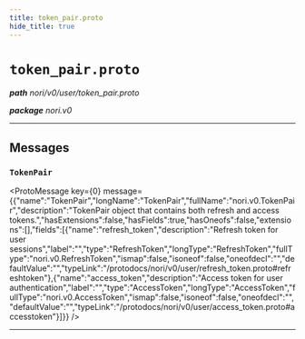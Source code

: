 ```yaml
---
title: token_pair.proto
hide_title: true
---
```



# `token_pair.proto`
_**path** nori/v0/user/token_pair.proto_

_**package** nori.v0_



---

## Messages


### `TokenPair`
<ProtoMessage key={0} message={{"name":"TokenPair","longName":"TokenPair","fullName":"nori.v0.TokenPair","description":"TokenPair object that contains both refresh and access tokens.","hasExtensions":false,"hasFields":true,"hasOneofs":false,"extensions":[],"fields":[{"name":"refresh_token","description":"Refresh token for user sessions","label":"","type":"RefreshToken","longType":"RefreshToken","fullType":"nori.v0.RefreshToken","ismap":false,"isoneof":false,"oneofdecl":"","defaultValue":"","typeLink":"/protodocs/nori/v0/user/refresh_token.proto#refreshtoken"},{"name":"access_token","description":"Access token for user authentication","label":"","type":"AccessToken","longType":"AccessToken","fullType":"nori.v0.AccessToken","ismap":false,"isoneof":false,"oneofdecl":"","defaultValue":"","typeLink":"/protodocs/nori/v0/user/access_token.proto#accesstoken"}]}} />

---


  